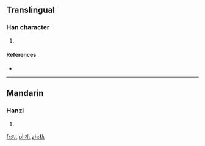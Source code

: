 {{also|杂}}
==Translingual==

===Han character===
{{Han char|rn=75|rad=木|as=02|sn=6|four=4491<sub>7</sub>|canj=木大弓 (DKN), X木大弓 (XDKN)}}

# {{defn|Han|sort=木02}}

====References====
* {{Han ref|kx=0510.110|dkj=14434|dj=0894.090|hdz=21155.060|uh=6739|ud=26425|bh=C9F0|bd=51696}}

----

==Mandarin==

===Hanzi===
{{cmn-hanzi|pin=[[guǐ]] ([[gui3]]), [[qiú]] ([[qiu2]])|wg=kuei<sup>3</sup>, ch'iu<sup>2</sup>}}

# {{defn|lang=cmn|sort=木02}}

[[fr:朹]]
[[pl:朹]]
[[zh:朹]]